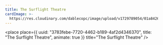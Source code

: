 ```yaml
---
title: The Surflight Theatre
cardImage: >-
  https://res.cloudinary.com/dablecopc/image/upload/v1729789054/01a84265-e09c-5682-92ce-681c89a1afe2_ru9y3v.jpg
---
```


<place
  place={{
    uuid: "3783febe-7720-4462-b189-4af2d4346370",
    title: "The Surflight Theatre",
    animate: true
  }}
  title="The Surflight Theatre"
/>
